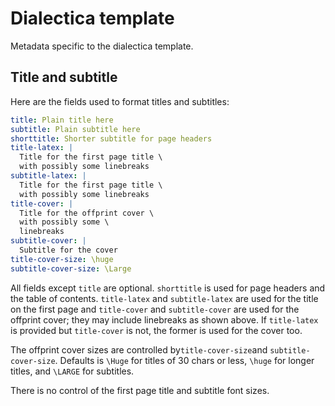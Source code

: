 # Dialectica template

Metadata specific to the dialectica template.

## Title and subtitle

Here are the fields used to format titles and subtitles:

```yaml
title: Plain title here
subtitle: Plain subtitle here
shorttitle: Shorter subtitle for page headers
title-latex: |
  Title for the first page title \
  with possibly some linebreaks
subtitle-latex: |
  Title for the first page title \
  with possibly some linebreaks
title-cover: |
  Title for the offprint cover \
  with possibly some \
  linebreaks
subtitle-cover: |
  Subtitle for the cover
title-cover-size: \huge
subtitle-cover-size: \Large
```

All fields except `title` are optional. `shorttitle` is used for page headers 
and the table of contents. `title-latex` and `subtitle-latex` are used for
the title on the first page and `title-cover` and `subtitle-cover` are used 
for the offprint cover; they may include linebreaks as shown above. 
If `title-latex` is provided but `title-cover` is not, the former is used for
the cover too.

The offprint cover sizes are controlled by`title-cover-size`and 
`subtitle-cover-size`. Defaults is `\Huge` for titles of 30 chars or less, `\huge`
for longer titles, and `\LARGE` for subtitles. 

There is no control of the first page title and subtitle font sizes. 
